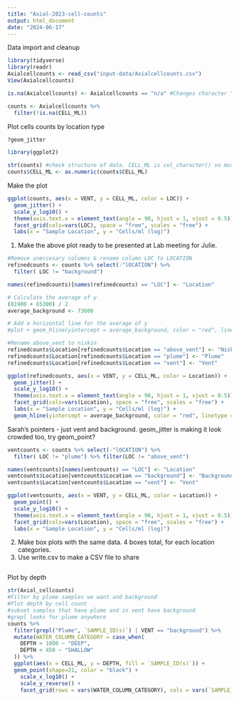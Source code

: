 ```yaml
---
title: "Axial-2023-cell-counts"
output: html_document
date: "2024-06-17"
---
```

Data import and cleanup
```R
library(tidyverse)
library(readr)
Axialcellcounts <- read_csv("input-data/Axialcellcounts.csv")
View(Axialcellcounts)

is.na(Axialcellcounts) <- Axialcellcounts == "n/a" #Changes character "n/a" to a true NA

counts <- Axialcellcounts %>%
  filter(!is.na(CELL_ML))
```

Plot cells counts by location type
```R
?geom_jitter

library(ggplot2)

str(counts) #check structure of data. CELL_ML is col_character() so must convert to numeric
counts$CELL_ML <- as.numeric(counts$CELL_ML)
```
Make the plot
```R
ggplot(counts, aes(x = VENT, y = CELL_ML, color = LOC)) +
  geom_jitter() + 
  scale_y_log10() +
  theme(axis.text.x = element_text(angle = 90, hjust = 1, vjust = 0.5)) +
  facet_grid(cols=vars(LOC), space = "free", scales = "free") +
  labs(x = "Sample Location", y = "Cells/ml (log)")

```
1. Make the above plot ready to be presented at Lab meeting for Julie. 
```R
#Remove uneccesary columns & rename column LOC to LOCATION
refinedcounts <- counts %>% select(-"lOCATION") %>%
  filter( LOC != "background")

names(refinedcounts)[names(refinedcounts) == "LOC"] <- "Location"

# Calculate the average of y
(81900 + 65300) / 2
average_background <- 73600

# Add a horizontal line for the average of y
#plot + geom_hline(yintercept = average_background, color = "red", linetype = "dashed")

#Rename above_vent to niskin
refinedcounts$Location[refinedcounts$Location == "above_vent"] <- "Niskin"
refinedcounts$Location[refinedcounts$Location == "plume"] <- "Plume"
refinedcounts$Location[refinedcounts$Location == "vent"] <- "Vent"

ggplot(refinedcounts, aes(x = VENT, y = CELL_ML, color = Location)) +
  geom_jitter() + 
  scale_y_log10() +
  theme(axis.text.x = element_text(angle = 90, hjust = 1, vjust = 0.5)) +
  facet_grid(cols=vars(Location), space = "free", scales = "free") +
  labs(x = "Sample Location", y = "Cells/ml (log)") + 
  geom_hline(yintercept = average_background, color = "red", linetype = "dashed")

```
Sarah's pointers - just vent and background. geom_jitter is making it look crowded too, try geom_point?
```r
ventcounts <- counts %>% select(-"lOCATION") %>%
  filter( LOC != "plume") %>% filter(LOC != "above_vent")

names(ventcounts)[names(ventcounts) == "LOC"] <- "Location"
ventcounts$Location[ventcounts$Location == "background"] <- "Background"
ventcounts$Location[ventcounts$Location == "vent"] <- "Vent"

ggplot(ventcounts, aes(x = VENT, y = CELL_ML, color = Location)) +
  geom_point() + 
  scale_y_log10() +
  theme(axis.text.x = element_text(angle = 90, hjust = 1, vjust = 0.5)) +
  facet_grid(cols=vars(Location), space = "free", scales = "free") +
  labs(x = "Sample Location", y = "Cells/ml (log)")

```

2. Make box plots with the same data. 4 boxes total, for each location categories.
3. Use write.csv to make a CSV file to share
```r

```

Plot by depth
```R
str(Axial_cellcounts)
#Filter by plume samples we want and background
#Plot depth by cell count
#subset samples that have plume and in vent have background
#grepl looks for plume anywhere
counts %>% 
  filter(grepl("Plume", `SAMPLE_ID(s)`) | VENT == "background") %>% 
  mutate(WATER_COLUMN_CATEGORY = case_when(
    DEPTH > 1000 ~ "DEEP",
    DEPTH < 450 ~ "SHALLOW"
  )) %>%
  ggplot(aes(x = CELL_ML, y = DEPTH, fill = `SAMPLE_ID(s)`)) +
  geom_point(shape=21, color = "black") +
    scale_x_log10() +
    scale_y_reverse() +
    facet_grid(rows = vars(WATER_COLUMN_CATEGORY), cols = vars(`SAMPLE_ID(s)`), scales = "free")
  
  
```
  

